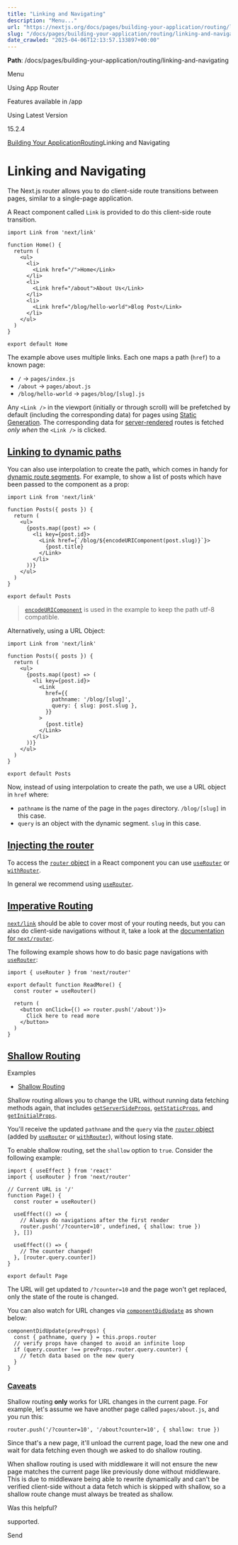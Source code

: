 ---
title: "Linking and Navigating"
description: "Menu..."
url: "https://nextjs.org/docs/pages/building-your-application/routing/linking-and-navigating"
slug: "/docs/pages/building-your-application/routing/linking-and-navigating"
date_crawled: "2025-04-06T12:13:57.133897+00:00"
---

**Path**: /docs/pages/building-your-application/routing/linking-and-navigating

Menu

Using App Router

Features available in /app

Using Latest Version

15.2.4

[Building Your Application](/docs/pages/building-your-application)[Routing](/docs/pages/building-your-application/routing)Linking and Navigating

# Linking and Navigating

The Next.js router allows you to do client-side route transitions between pages, similar to a single-page application.

A React component called `Link` is provided to do this client-side route transition.

```
import Link from 'next/link'
 
function Home() {
  return (
    <ul>
      <li>
        <Link href="/">Home</Link>
      </li>
      <li>
        <Link href="/about">About Us</Link>
      </li>
      <li>
        <Link href="/blog/hello-world">Blog Post</Link>
      </li>
    </ul>
  )
}
 
export default Home
```

The example above uses multiple links. Each one maps a path (`href`) to a known page:

* `/` → `pages/index.js`
* `/about` → `pages/about.js`
* `/blog/hello-world` → `pages/blog/[slug].js`

Any `<Link />` in the viewport (initially or through scroll) will be prefetched by default (including the corresponding data) for pages using [Static Generation](/docs/pages/building-your-application/data-fetching/get-static-props). The corresponding data for [server-rendered](/docs/pages/building-your-application/data-fetching/get-server-side-props) routes is fetched *only when* the `<Link />` is clicked.

## [Linking to dynamic paths](#linking-to-dynamic-paths)

You can also use interpolation to create the path, which comes in handy for [dynamic route segments](/docs/pages/building-your-application/routing/dynamic-routes). For example, to show a list of posts which have been passed to the component as a prop:

```
import Link from 'next/link'
 
function Posts({ posts }) {
  return (
    <ul>
      {posts.map((post) => (
        <li key={post.id}>
          <Link href={`/blog/${encodeURIComponent(post.slug)}`}>
            {post.title}
          </Link>
        </li>
      ))}
    </ul>
  )
}
 
export default Posts
```

> [`encodeURIComponent`](https://developer.mozilla.org/docs/Web/JavaScript/Reference/Global_Objects/encodeURIComponent) is used in the example to keep the path utf-8 compatible.

Alternatively, using a URL Object:

```
import Link from 'next/link'
 
function Posts({ posts }) {
  return (
    <ul>
      {posts.map((post) => (
        <li key={post.id}>
          <Link
            href={{
              pathname: '/blog/[slug]',
              query: { slug: post.slug },
            }}
          >
            {post.title}
          </Link>
        </li>
      ))}
    </ul>
  )
}
 
export default Posts
```

Now, instead of using interpolation to create the path, we use a URL object in `href` where:

* `pathname` is the name of the page in the `pages` directory. `/blog/[slug]` in this case.
* `query` is an object with the dynamic segment. `slug` in this case.

## [Injecting the router](#injecting-the-router)

To access the [`router` object](/docs/pages/api-reference/functions/use-router#router-object) in a React component you can use [`useRouter`](/docs/pages/api-reference/functions/use-router) or [`withRouter`](/docs/pages/api-reference/functions/use-router#withrouter).

In general we recommend using [`useRouter`](/docs/pages/api-reference/functions/use-router).

## [Imperative Routing](#imperative-routing)

[`next/link`](/docs/pages/api-reference/components/link) should be able to cover most of your routing needs, but you can also do client-side navigations without it, take a look at the [documentation for `next/router`](/docs/pages/api-reference/functions/use-router).

The following example shows how to do basic page navigations with [`useRouter`](/docs/pages/api-reference/functions/use-router):

```
import { useRouter } from 'next/router'
 
export default function ReadMore() {
  const router = useRouter()
 
  return (
    <button onClick={() => router.push('/about')}>
      Click here to read more
    </button>
  )
}
```

## [Shallow Routing](#shallow-routing)

Examples

* [Shallow Routing](https://github.com/vercel/next.js/tree/canary/examples/with-shallow-routing)

Shallow routing allows you to change the URL without running data fetching methods again, that includes [`getServerSideProps`](/docs/pages/building-your-application/data-fetching/get-server-side-props), [`getStaticProps`](/docs/pages/building-your-application/data-fetching/get-static-props), and [`getInitialProps`](/docs/pages/api-reference/functions/get-initial-props).

You'll receive the updated `pathname` and the `query` via the [`router` object](/docs/pages/api-reference/functions/use-router#router-object) (added by [`useRouter`](/docs/pages/api-reference/functions/use-router) or [`withRouter`](/docs/pages/api-reference/functions/use-router#withrouter)), without losing state.

To enable shallow routing, set the `shallow` option to `true`. Consider the following example:

```
import { useEffect } from 'react'
import { useRouter } from 'next/router'
 
// Current URL is '/'
function Page() {
  const router = useRouter()
 
  useEffect(() => {
    // Always do navigations after the first render
    router.push('/?counter=10', undefined, { shallow: true })
  }, [])
 
  useEffect(() => {
    // The counter changed!
  }, [router.query.counter])
}
 
export default Page
```

The URL will get updated to `/?counter=10` and the page won't get replaced, only the state of the route is changed.

You can also watch for URL changes via [`componentDidUpdate`](https://react.dev/reference/react/Component#componentdidupdate) as shown below:

```
componentDidUpdate(prevProps) {
  const { pathname, query } = this.props.router
  // verify props have changed to avoid an infinite loop
  if (query.counter !== prevProps.router.query.counter) {
    // fetch data based on the new query
  }
}
```

### [Caveats](#caveats)

Shallow routing **only** works for URL changes in the current page. For example, let's assume we have another page called `pages/about.js`, and you run this:

```
router.push('/?counter=10', '/about?counter=10', { shallow: true })
```

Since that's a new page, it'll unload the current page, load the new one and wait for data fetching even though we asked to do shallow routing.

When shallow routing is used with middleware it will not ensure the new page matches the current page like previously done without middleware. This is due to middleware being able to rewrite dynamically and can't be verified client-side without a data fetch which is skipped with shallow, so a shallow route change must always be treated as shallow.

Was this helpful?

supported.

Send